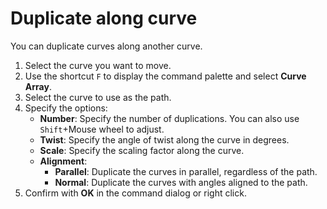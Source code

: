 
# Duplicate along curve

You can duplicate curves along another curve.

<Reference shortcut="" command="Curve Array" button="" />

1. Select the curve you want to move.
2. Use the shortcut `F` to display the command palette and select **Curve Array**.
3. Select the curve to use as the path.
4. Specify the options:
   - **Number**: Specify the number of duplications. You can also use `Shift`+Mouse wheel to adjust.
   - **Twist**: Specify the angle of twist along the curve in degrees.
   - **Scale**: Specify the scaling factor along the curve.
   - **Alignment**:
     - **Parallel**: Duplicate the curves in parallel, regardless of the path.
     - **Normal**: Duplicate the curves with angles aligned to the path.
5. Confirm with **OK** in the command dialog or right click.

